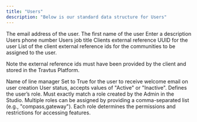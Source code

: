 ```yaml
---
title: "Users"
description: "Below is our standard data structure for Users"
---
```


<ParamField path="email_address" body="email_address" type="string" required>
  The email address of the user. 
</ParamField>

<ParamField path="first_name" type="string" required>
  The first name of the user
</ParamField>

<ParamField path="last_name" type="string" required>
  Enter a description
</ParamField>

<ParamField path="phone_number" type="string">
  Users phone number 
</ParamField>

<ParamField path="job_title" type="string">
  Users job title 
</ParamField>

<ParamField path="external_ref">
  Clients external reference UUID for the user 
</ParamField>

<ParamField path="community_ids" type="string">
  List of the client external reference ids for the communities to be assigned to the user. 

  Note the external reference ids must have been provided by the client and stored in the Travtus Platform. 
</ParamField>

<ParamField path="reports_to" type="string">
  Name of line manager 
</ParamField>

<ParamField path="send_welcome_mail" type="bool">
  Set to True for the user to receive welcome email on user creation
</ParamField>

<ParamField path="status" default="Active" type="string">
  User status, accepts values of "Active" or "Inactive". 
</ParamField>

<ParamField path="roles" type="string" default="none">
  Defines the user’s role.
  Must exactly match a role created by the Admin in the Studio.
  Multiple roles can be assigned by providing a comma-separated list (e.g., "compass,gateway").
  Each role determines the permissions and restrictions for accessing features.
</ParamField>